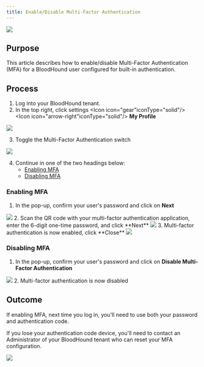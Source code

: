 ---
title: Enable/Disable Multi-Factor Authentication
---

<Frame>
  <img src="/hc/images/image-2-1.png"/>
</Frame>

## Purpose


This article describes how to enable/disable Multi-Factor Authentication (MFA) for a BloodHound user configured for built-in authentication.

## Process


1.  Log into your BloodHound tenant.
2.  In the top right, click settings <Icon icon="gear"iconType="solid"/> <Icon icon="arrow-right"iconType="solid"/> **My Profile**
<Frame>
  <img src="/hc/images/image-2-2.png"/>
</Frame>

3. Toggle the Multi-Factor Authentication switch

  <Frame>
    <img src="/hc/images/image-2-3.png"/>
</Frame>

4.  Continue in one of the two headings below:
    * [Enabling MFA](#h_01HTJDE0SANNG8DTEBVWK03RB2)
    * [Disabling MFA](#h_01HTJDE5C3X0QXRDZWPA8XM0G9)

### **Enabling MFA**

1.  In the pop-up, confirm your user's password and click on **Next**
<Frame>
<img src="/hc/images/image-2-4.png"/>
</Frame>
2.  Scan the QR code with your multi-factor authentication application, enter the 6-digit one-time password, and click **Next**
<Frame>
<img src="/hc/images/image-2-5.png"/>
</Frame>
3.  Multi-factor authentication is now enabled, click **Close**
<Frame>
<img src="/hc/images/image-2-6.png"/>
</Frame>

### **Disabling MFA**

1.  In the pop-up, confirm your user's password and click on **Disable Multi-Factor Authentication**
<Frame>
<img src="/hc/images/image-2-7.png"/>
</Frame>
2.  Multi-factor authentication is now disabled

## Outcome

If enabling MFA, next time you log in, you'll need to use both your password and authentication code.

If you lose your authentication code device, you'll need to contact an Administrator of your BloodHound tenant who can reset your MFA configuration.

<Frame>
<img src="/hc/images/image-2-8.png"/>
</Frame>
